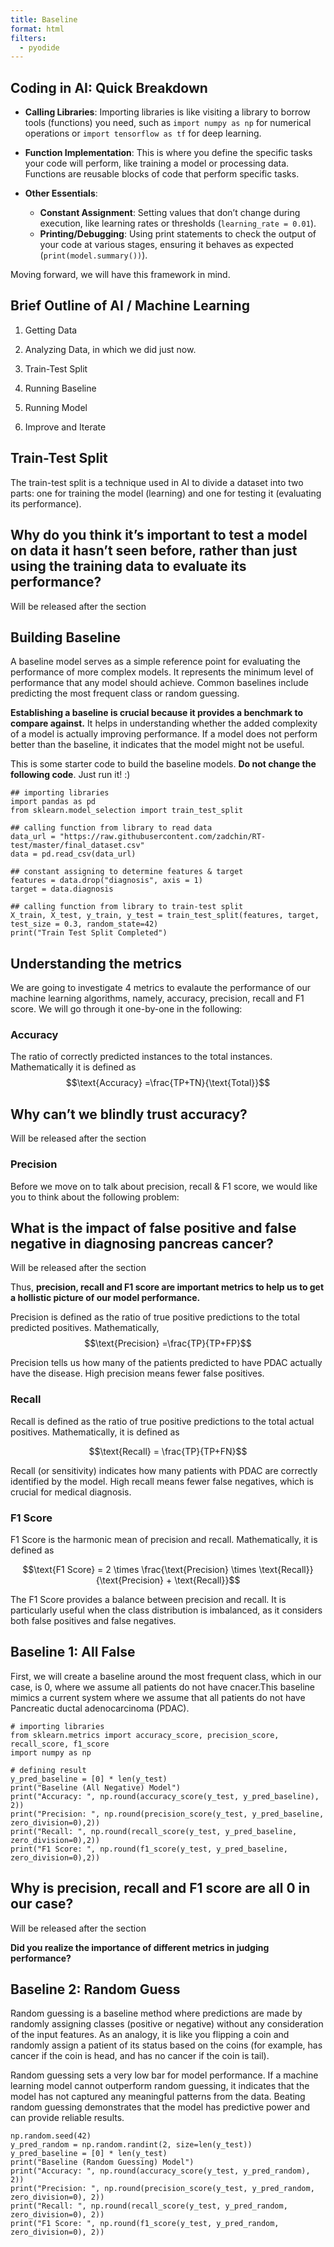 ```yaml
---
title: Baseline
format: html
filters:
  - pyodide
---
```


## Coding in AI: Quick Breakdown

- **Calling Libraries**: Importing libraries is like visiting a library to borrow tools (functions) you need, such as `import numpy as np` for numerical operations or `import tensorflow as tf` for deep learning.

- **Function Implementation**: This is where you define the specific tasks your code will perform, like training a model or processing data. Functions are reusable blocks of code that perform specific tasks.

- **Other Essentials**:
  - **Constant Assignment**: Setting values that don't change during execution, like learning rates or thresholds (`learning_rate = 0.01`).
  - **Printing/Debugging**: Using print statements to check the output of your code at various stages, ensuring it behaves as expected (`print(model.summary())`).

Moving forward, we will have this framework in mind.

## Brief Outline of AI / Machine Learning

1. Getting Data

2. Analyzing Data, in which we did just now.

3. Train-Test Split

4. Running Baseline

5. Running Model

6. Improve and Iterate

## Train-Test Split

The train-test split is a technique used in AI to divide a dataset into two parts: one for training the model (learning) and one for testing it (evaluating its performance).

::: {.callout-note collapse="true" appearance="simple"}

## Why do you think it's important to test a model on data it hasn’t seen before, rather than just using the training data to evaluate its performance?

Will be released after the section

:::


## Building Baseline

A baseline model serves as a simple reference point for evaluating the performance of more complex models. It represents the minimum level of performance that any model should achieve. Common baselines include predicting the most frequent class or random guessing.


**Establishing a baseline is crucial because it provides a benchmark to compare against.** It helps in understanding whether the added complexity of a model is actually improving performance. If a model does not perform better than the baseline, it indicates that the model might not be useful.

This is some starter code to build the baseline models. **Do not change the following code**. Just run it! :)

```pyodide-python
## importing libraries
import pandas as pd
from sklearn.model_selection import train_test_split

## calling function from library to read data
data_url = "https://raw.githubusercontent.com/zadchin/RT-test/master/final_dataset.csv"
data = pd.read_csv(data_url)

## constant assigning to determine features & target
features = data.drop("diagnosis", axis = 1) 
target = data.diagnosis

## calling function from library to train-test split 
X_train, X_test, y_train, y_test = train_test_split(features, target, test_size = 0.3, random_state=42)
print("Train Test Split Completed")
```


## Understanding the metrics

We are going to investigate 4 metrics to evalaute the performance of our machine learning algorithms, namely, accuracy, precision, recall and F1 score. We will go through it one-by-one in the following:

### Accuracy

The ratio of correctly predicted instances to the total instances. Mathematically it is defined as $$\text{Accuracy} =\frac{TP+TN}{\text{Total}}$$


::: {.callout-note collapse="true" appearance="simple"}

## Why can't we blindly trust accuracy?

Will be released after the section

<!-- In our dataset, 30% of the people are diagnosed with pancreatic cancer, and 70% are not. If we rely only on accuracy, our model could just predict everyone as not having cancer and still be 70% accurate. This doesn't help us identify those who actually have cancer. That's why we need to look at other metrics like precision and recall to ensure our model is correctly identifying both those with and without the disease.-->

:::

### Precision

Before we move on to talk about precision, recall & F1 score, we would like you to think about the following problem:

::: {.callout-note collapse="true" appearance="simple"}

## What is the impact of false positive and false negative in diagnosing pancreas cancer?

Will be released after the section

<!-- **False Positive:** The patient doesn't have pancreatic cancer, but the AI incorrectly diagnoses them with it. This can lead to unnecessary tests and procedures, causing stress and potential harm.

**False Negative:** The patient has pancreatic cancer, but the AI incorrectly diagnoses them as not having it. This is very dangerous as the patient misses the chance for early treatment, leading to potentially severe consequences. -->

:::


Thus, **precision, recall and F1 score are important metrics to help us to get a hollistic picture of our model performance.**


Precision is defined as the ratio of true positive predictions to the total predicted positives. Mathematically,
$$\text{Precision} =\frac{TP}{TP+FP}$$

Precision tells us how many of the patients predicted to have PDAC actually have the disease. High precision means fewer false positives.
 
 
### Recall

Recall is defined as the ratio of true positive predictions to the total actual positives. Mathematically, it is defined as 

$$\text{Recall} = \frac{TP}{TP+FN}$$

Recall (or sensitivity) indicates how many patients with PDAC are correctly identified by the model. High recall means fewer false negatives, which is crucial for medical diagnosis.


### F1 Score

F1 Score is the harmonic mean of precision and recall. Mathematically, it is defined as 

$$\text{F1 Score} = 2 \times \frac{\text{Precision} \times \text{Recall}}{\text{Precision} + \text{Recall}}$$

The F1 Score provides a balance between precision and recall. It is particularly useful when the class distribution is imbalanced, as it considers both false positives and false negatives.

## Baseline 1: All False

First, we will create a baseline around the most frequent class, which in our case, is 0, where we assume all patients do not have cnacer.This baseline mimics a current system where we assume that all patients do not have Pancreatic ductal adenocarcinoma (PDAC).


```pyodide-python
# importing libraries
from sklearn.metrics import accuracy_score, precision_score, recall_score, f1_score
import numpy as np

# defining result 
y_pred_baseline = [0] * len(y_test)
print("Baseline (All Negative) Model")
print("Accuracy: ", np.round(accuracy_score(y_test, y_pred_baseline), 2))
print("Precision: ", np.round(precision_score(y_test, y_pred_baseline, zero_division=0),2))
print("Recall: ", np.round(recall_score(y_test, y_pred_baseline, zero_division=0),2))
print("F1 Score: ", np.round(f1_score(y_test, y_pred_baseline, zero_division=0),2))
```


::: {.callout-note collapse="true" appearance="simple"}

## Why is precision, recall and F1 score are all 0 in our case?

Will be released after the section

<!-- Precision, recall, and F1 score are all zero because the baseline model predicts all patients as negative (no PDAC), resulting in no true positives! -->

**Did you realize the importance of different metrics in judging performance?**

:::

## Baseline 2: Random Guess

Random guessing is a baseline method where predictions are made by randomly assigning classes (positive or negative) without any consideration of the input features. As an analogy, it is like you flipping a coin and randomly assign a patient of its status based on the coins (for example, has cancer if the coin is head, and has no cancer if the coin is tail).

Random guessing sets a very low bar for model performance. If a machine learning model cannot outperform random guessing, it indicates that the model has not captured any meaningful patterns from the data.  Beating random guessing demonstrates that the model has predictive power and can provide reliable results. 


```pyodide-python
np.random.seed(42)
y_pred_random = np.random.randint(2, size=len(y_test))
y_pred_baseline = [0] * len(y_test)
print("Baseline (Random Guessing) Model")
print("Accuracy: ", np.round(accuracy_score(y_test, y_pred_random), 2))
print("Precision: ", np.round(precision_score(y_test, y_pred_random, zero_division=0), 2))
print("Recall: ", np.round(recall_score(y_test, y_pred_random, zero_division=0), 2))
print("F1 Score: ", np.round(f1_score(y_test, y_pred_random, zero_division=0), 2))
```


$\,$

